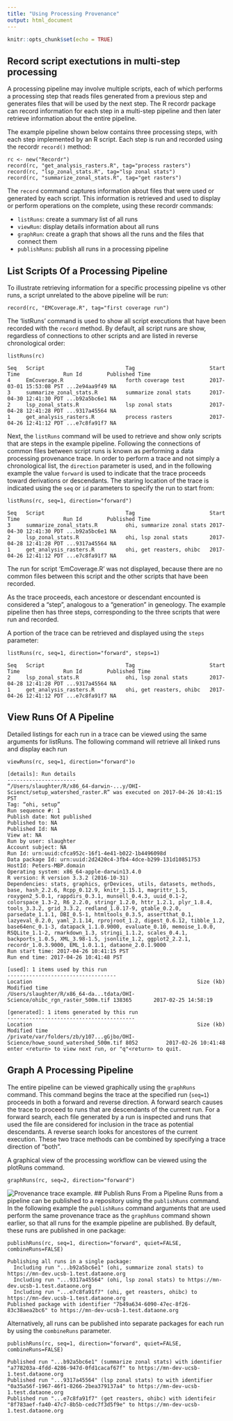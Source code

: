 ```yaml
---
title: "Using Processing Provenance"
output: html_document
---
```


```r
knitr::opts_chunk$set(echo = TRUE)
```

## Record script exectutions in multi-step processing
A processing pipeline may involve multiple scripts, each of which performs a processing step
that reads files generated from a previous step and generates files that will
be used by the next step. The R recordr package can record information for each
step in a multi-step pipeline and then later retrieve information about the
entire pipeline. 

The example pipeline shown below contains three processing steps, with each step
implemented by an R script. Each step is run and recorded using the
recordr `record()` method:

```
rc <- new("Recordr")
record(rc, "get_analysis_rasters.R", tag="process rasters")
record(rc, "lsp_zonal_stats.R", tag="lsp zonal stats")
record(rc, "summarize_zonal_stats.R", tag="get rasters")

``` 
The `record` command captures information about files that were used or generated by 
each script. This information is retrieved and used to display or perform operations
on the complete, using these recordr commands:

- `listRuns`: create a summary list of all runs 
- `viewRun`: display details information about all runs 
- `graphRun`: create a graph that shows all the runs and the files that connect them
- `publishRuns`: publish all runs in a processing pipeline

## List Scripts Of a Processing Pipeline

To illustrate retrieving information for a specific processing pipeline vs other runs, a script
unrelated to the above pipeline will be run:

```
record(rc, "EMCoverage.R", tag="first coverage run")
```

The 'listRuns' command is used to show all script executions that have been recorded with the `record` method.
By default, all script runs are show, regardless of connections to other scripts and are listed in reverse 
chronological order:
```
listRuns(rc)

Seq   Script                          Tag                        Start Time              Run Id        Published Time
4     EmCoverage.R                    forth coverage test        2017-03-01 15:53:08 PST ...2e94aa9f49 NA            
3     summarize_zonal_stats.R         summarize zonal stats      2017-04-30 12:41:30 PDT ...b92a5bc6e1 NA            
2     lsp_zonal_stats.R               lsp zonal stats            2017-04-28 12:41:28 PDT ...9317a45564 NA            
1     get_analysis_rasters.R          process rasters            2017-04-26 12:41:12 PDT ...e7c8fa91f7 NA

```

Next, the `listRuns` command will be used to retrieve and show only scripts that are steps in the example pipeline.
Following the connections of common files between script runs is known as performing a data processing provenance trace.
In order to perform a trace and not simply a chronological list, the `direction` parameter is used, and in the following
example the value `forward` is used to indicate that the trace proceeds toward derivations or descendants.
The staring location of the trace is indicated using the `seq` or `id` parameters to specify the run to start from:

```
listRuns(rc, seq=1, direction="forward")

Seq   Script                          Tag                        Start Time              Run Id        Published Time
3     summarize_zonal_stats.R         ohi, summarize zonal stats 2017-04-30 12:41:30 PDT ...b92a5bc6e1 NA            
2     lsp_zonal_stats.R               ohi, lsp zonal stats       2017-04-28 12:41:28 PDT ...9317a45564 NA            
1     get_analysis_rasters.R          ohi, get reasters, ohibc   2017-04-26 12:41:12 PDT ...e7c8fa91f7 NA
```
The run for script 'EmCoverage.R' was not displayed, because there are no common files between this script and
the other scripts that have been recorded.

As the trace proceeds, each ancestore or descendant encounted is considered a "step", analogous to a
"generation" in geneology. The example pipeline then has three steps, corresponding to the three
scripts that were run and recorded.

A portion of the trace can be retrieved and displayed using the `steps` parameter:
```
listRuns(rc, seq=1, direction="forward", steps=1)

Seq   Script                          Tag                        Start Time              Run Id        Published Time
2     lsp_zonal_stats.R               ohi, lsp zonal stats       2017-04-28 12:41:28 PDT ...9317a45564 NA            
1     get_analysis_rasters.R          ohi, get reasters, ohibc   2017-04-26 12:41:12 PDT ...e7c8fa91f7 NA
```

## View Runs Of A Pipeline

Detailed listings for each run in a trace can be viewed using the same arguments for listRuns.
The following command will retrieve all linked runs and display each run 
```
viewRuns(rc, seq=1, direction="forward")o

[details]: Run details
----------------------
“/Users/slaughter/R/x86_64-darwin-...y/OHI-Scienct/setup_watershed_raster.R” was executed on 2017-04-26 10:41:15 PST
Tag: “ohi, setup”
Run sequence #: 1
Publish date: Not published
Published to: NA
Published Id: NA
View at: NA
Run by user: slaughter
Account subject: NA
Run Id: urn:uuid:cfca952c-16f1-4e41-b022-1b4496098d
Data package Id: urn:uuid:2d2420c4-3fb4-4dce-b299-131d10851753
HostId: Peters-MBP.domain
Operating system: x86_64-apple-darwin13.4.0
R version: R version 3.3.2 (2016-10-31)
Dependencies: stats, graphics, grDevices, utils, datasets, methods, base, hash_2.2.6, Rcpp_0.12.9, knitr_1.15.1, magrittr_1.5, roxygen2_5.0.1, rappdirs_0.3.1, munsell_0.4.3, uuid_0.1-2, colorspace_1.3-2, R6_2.2.0, stringr_1.2.0, httr_1.2.1, plyr_1.8.4, tools_3.3.2, grid_3.3.2, redland_1.0.17-9, gtable_0.2.0, parsedate_1.1.1, DBI_0.5-1, htmltools_0.3.5, assertthat_0.1, lazyeval_0.2.0, yaml_2.1.14, rprojroot_1.2, digest_0.6.12, tibble_1.2, base64enc_0.1-3, datapack_1.1.0.9000, evaluate_0.10, memoise_1.0.0, RSQLite_1.1-2, rmarkdown_1.3, stringi_1.1.2, scales_0.4.1, backports_1.0.5, XML_3.98-1.5, jsonlite_1.2, ggplot2_2.2.1, recordr_1.0.3.9000, EML_1.0.1.1, dataone_2.0.1.9000
Run start time: 2017-04-26 10:41:15 PST
Run end time: 2017-04-26 10:41:48 PST

[used]: 1 items used by this run
-----------------------------------
Location                                                     Size (kb)    Modified time      
/Users/slaughter/R/x86_64-da...tdata/OHI-Science/ohibc_rgn_raster_500m.tif 138365       2017-02-25 14:58:19

[generated]: 1 items generated by this run
-----------------------------------------
Location                                                     Size (kb)    Modified time      
/private/var/folders/zb/y107...gGjbo/OHI-Science/howe_sound_watershed_500m.tif 8052         2017-02-26 10:41:48
enter <return> to view next run, or "q"<return> to quit.

```

## Graph A Processing Pipeline

The entire pipeline can be viewed graphically using the `graphRuns` command. This command begins the trace at the
specified run (`seq=1`) proceeds in both a forward and reverse direction. A forward
search causes the trace to proceed to runs that are descendants of the current run.  For a forward search,
each file generated by a run is inspected and runs that used the file are considered for inclusion in the trace
as potential descendants. A reverse search looks for ancestores of the current execution. 
These two trace
methods can be combined by specifying a trace direction of "both".

A graphical view of the processing workflow can be viewed using the plotRuns command.
```
graphRuns(rc, seq=2, direction="forward")
```

![Provenance trace example.](/tmp/traceGraph.png)
## Publish Runs From a Pipeline
Runs from a pipeline can be published to a repository using the `publishRuns` command. In the following example
the `publishRuns` command arguments that are used perform the same provenance trace as the `graphRuns` command shown earlier,
so that all runs for the example pipeline are published. By default, these runs are published in one package:
```
publishRuns(rc, seq=1, direction="forward", quiet=FALSE, combineRuns=FALSE)

Publishing all runs in a single package:
  Including run "...b92a5bc6e1" (ohi, summarize zonal stats) to https://mn-dev.ucsb-1.test.dataone.org
  Including run "...9317a45564" (ohi, lsp zonal stats) to https://mn-dev.ucsb-1.test.dataone.org
  Including run "...e7c8fa91f7" (ohi, get reasters, ohibc) to https://mn-dev.ucsb-1.test.dataone.org
Published package with identifier "7b49a634-6090-47ec-8f26-83c38aea2bc6" to https://mn-dev-ucsb-1.test.dataone.org
```
Alternatively, all runs can be published into separate packages for each run by using the `combineRuns`
parameter.
```
publishRuns(rc, seq=1, direction="forward", quiet=FALSE, combineRuns=FALSE)

Published run "...b92a5bc6e1" (summarize zonal stats) with identifier "a778203a-4fdd-4286-947d-0fd1cacaf67f" to https://mn-dev-ucsb-1.test.dataone.org
Published run "...9317a45564" (lsp zonal stats) to with identifier "0a35a56f-1967-46f1-8266-2bea379137a4" to https://mn-dev-ucsb-1.test.dataone.org
Published run "...e7c8fa91f7" (get reasters, ohibc) with identifeir "8f783aef-fa40-47c7-8b5b-cedc7f3d5f9e" to https://mn-dev-ucsb-1.test.dataone.org
```
